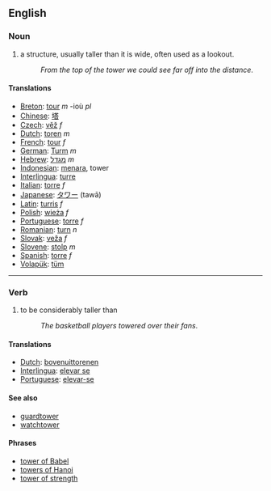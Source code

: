 == English ==

=== Noun ===
#a structure, usually taller than it is wide, often used as a lookout.
#:''From the top of the tower we could see far off into the distance''.

==== Translations ====
*[[Breton]]: [[tour]] ''m'' -ioù ''pl''
*[[Chinese]]: [[塔]]
*[[Czech]]: [[věž]] ''f''
*[[Dutch]]: [[toren]] ''m''
*[[French]]: [[tour]] ''f''
*[[German]]: [[Turm]] ''m''
*[[Hebrew]]: [[מגדל]] ''m''
*[[Indonesian]]: [[menara]], tower
*[[Interlingua]]: [[turre]]
*[[Italian]]: [[torre]] ''f''
*[[Japanese]]: [[タワー]] (tawā)
*[[Latin]]: [[turris]] ''f''
*[[Polish]]: [[wieża]] ''f''
*[[Portuguese]]: [[torre]] ''f''
*[[Romanian]]: [[turn]] ''n''
*[[Slovak]]: [[veža]] ''f''
*[[Slovene]]: [[stolp]] ''m''
*[[Spanish]]: [[torre]] ''f''
*[[Volapük]]: [[tüm]]

----

=== Verb ===
#to be considerably taller than
#:''The basketball players towered over their fans''.

==== Translations ====
*[[Dutch]]: [[bovenuittorenen]]
*[[Interlingua]]: [[elevar se]]
*[[Portuguese]]: [[elevar-se]]

==== See also ====
*[[guardtower]]
*[[watchtower]]

==== Phrases ====
*[[tower of Babel]]
*[[towers of Hanoi]]
*[[tower of strength]]